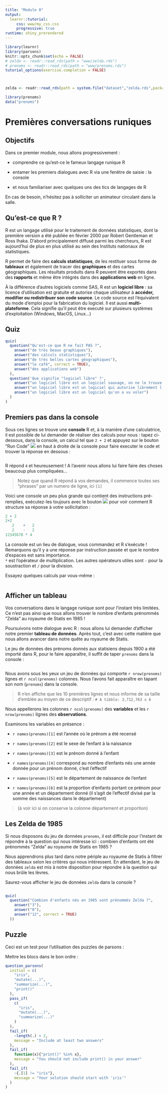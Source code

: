 ```yaml
---
title: "Module 0"
output: 
  learnr::tutorial:
     css: www/my_css.css
     progressive: true
runtime: shiny_prerendered
---
```


```r
library(learnr)
library(parsons)
knitr::opts_chunk$set(echo = FALSE)
# zelda <- readr::read_rds(path = "www/zelda.rds")
# prenoms <- readr::read_rds(path = "www/prenoms.rds")
tutorial_options(exercise.completion = FALSE)



zelda <- readr::read_rds(path = system.file("dataset","zelda.rds",package = "funcampR"))

library(prenoms)
data("prenoms")

```


# Premières conversations runiques

## Objectifs

Dans ce premier module, nous allons progressivement : 

- comprendre ce qu'est-ce le fameux langage runique R

- entamer les premiers dialogues avec R via une fenêtre de saisie : la console

- et nous familiariser avec quelques uns des tics de langages de R

En cas de besoin, n'hésitez pas à solliciter un animateur circulant dans la salle.


## Qu'est-ce que R ?

R est un langage utilisé pour le traitement de données statistiques, dont la première version a été publiée en février 2000 par Robert Gentleman et Ross Ihaka. D'abord principalement diffusé parmi les chercheurs, R est aujourd'hui de plus en plus utilisé au sein des Instituts nationaux de statistiques.

R permet de faire des **calculs statistiques**, de les restituer sous forme de **tableaux** et également de tracer des **graphiques** et des cartes géographiques. Les résultats produits dans R peuvent être exportés dans des **rapports** et même être intégrés dans des **applications web** en ligne.


À la différence d'autres logiciels comme SAS, R est un **logiciel libre** : sa licence d'utilisation est gratuite et autorise chaque utilisateur à **accéder, modifier ou redistribuer son code source**.
Le code source est l'équivalent du mode d'emploi pour la fabrication du logiciel. 
Il est aussi **multi-plateforme**. Cela signifie qu'il peut être executé sur plusieurs systèmes d'exploitation (Windows, MacOS, Linux...)


<!-- Une des conséquences de cette philosophie "libre" est le rôle qu'y jouent les modules complémentaires, ou **packages**. Ces packages enrichissent considérablement les fonctionnalités du logiciel : comme d'avoir une calculatrice à laquelle on peut ajouter de nouveaux boutons pour la personnaliser pour ses besoins... -->

## Quiz


```r
quiz(
  question("Qu'est-ce que R ne fait PAS ?",
    answer("de très beaux graphiques"),
    answer("des calculs statistiques"),
    answer("de très belles cartes géographiques"),
    answer("le café", correct = TRUE),
    answer("des applications web")
  ),
  question('Que signifie "logiciel libre" ?',
    answer("un logiciel libre est un logiciel sauvage, on ne le trouve pas à l'état domestique"),
    answer("un logiciel libre est un logiciel qui autorise librement l'utilisation, l'étude, la modification et la redistribution", correct = TRUE),
    answer("un logiciel libre est un logiciel qu'on a vu voler")
  )
)
```


## Premiers pas dans la console

Sous ces lignes se trouve une **console** R et, à la manière d'une calculatrice, il est possible de lui demander de réaliser des calculs pour nous : tapez ci-dessous, dans la console, un calcul tel que `2 + 2` et appuyez sur le bouton "Run Code" ![](www/bouton_run_code.png) en haut à droite de la console pour faire executer le code  et trouver la réponse en dessous : 


```r

```

R  répond `4` et heureusement ! A l'avenir nous allons lui faire faire des choses beaucoup plus compliquées...


> Notez que quand R répond à vos demandes, il commence toutes ses "phrases" par un numero de ligne, ici `[1]`

Voici une console un peu plus grande qui contient des instructions pré-remplies, exécutez-les toujours avec le bouton ![](www/bouton_run_code.png) pour voir comment R structure sa réponse à votre sollicitation :

```r
2 + 2
2+2
   2    +   2
   2    -   2
12345678 * 4

```


La console est un lieu de dialogue, vous commandez et R s'exécute !
Remarquons qu'il y a une réponse par instruction passée et que le nombre d'espaces est sans importance.   
`*` est l'opérateur de multiplication. Les autres opérateurs utiles sont `-` pour la soustraction et  `/` pour la division.

Essayez quelques calculs par vous-même : 

```r

```

## Afficher un tableau 

Vos conversations dans le langage runique sont pour l'instant très limitées. 
Ce n'est pas ainsi que nous allons trouver le nombre d'enfants prénommés "Zelda" au royaume de Statis en 1985 ! 


Poursuivons notre dialogue avec R : nous allons lui demander d'afficher notre premier **tableau de données**. Après tout, c'est avec cette matière que nous allons avancer dans notre quête au royaume de Statis.  

Le jeu de données des prénoms donnés aux statisiens depuis 1900 a été importé dans R, pour le faire apparaître, il suffit de taper `prenoms` dans la console : 

```r

```

Nous avons sous les yeux un jeu de données qui comporte `r nrow(prenoms)` lignes et `r ncol(prenoms)` colonnes. Nous l'avons fait apparaître en tapant son nom (`prenoms`) dans la console.

> R n'en affiche que les 10 premières lignes et nous informe de sa taille d'emblée au moyen de ce descriptif : `# A tibble: 3,712,763 x 6` 

Nous appellerons les colonnes `r ncol(prenoms)` des **variables** et les `r nrow(prenoms)` lignes des **observations**. 

Examinons les variables en présence : 

- ``r names(prenoms)[1]`` est l'année où le prénom a été recensé

- ``r names(prenoms)[2]`` est le sexe de l'enfant à la naissance

- ``r names(prenoms)[3]`` est le prénom donné à l'enfant

- ``r names(prenoms)[4]`` correspond au nombre d'enfants nés une année donnée pour un prénom donné, c'est l'effectif

- ``r names(prenoms)[5]`` est le département de naissance de l'enfant

- ``r names(prenoms)[6]`` est la proportion d'enfants portant ce prénom pour une année et un département donné (il s'agit de l'effectif divisé par la somme des naissances dans le département)


> (à voir ici si on conserve la colonne département et proportion) 

<!-- R, comme beaucoup de langage de programmation, est intransigeant et intolérant à l'erreur. Remarquez que si vous tapez `PRENOMS` ou même `Prenoms` au lieu de `prenoms`, R retourne un message d'erreur -->

<!-- ```{r give_it_a_try, exercise=TRUE} -->

<!-- ``` -->

<!-- Pas de panique toutefois, tous les apprenants peuvent se tromper ! Même les grands mages de niveau 60 écopent de fin de non recevoir de la part de R. Heureusement, s'il est inflexible, il n'est pas rancunier et mages comme apprentis peuvent solliciter R à l'envi sans risque -->


## Les Zelda de 1985

Si nous disposons du jeu de données `prenoms`, il est difficile pour l'instant de répondre à la question qui nous intéresse ici : combien d'enfants ont été prénommés "Zelda" au royaume de Statis en 1985 ?

Nous apprendrons plus tard dans notre périple au royaume de Statis à filtrer des tableaux selon les critères qui nous intéressent. En attendant, le jeu de données `zelda` est mis à notre disposition pour répondre à la question qui nous brûle les lèvres. 

Saurez-vous afficher le jeu de données `zelda` dans la console ? 

```r

```
 

```r
quiz(
  question("Combien d'enfants nés en 1985 sont prénommés Zelda ?",
    answer("3"),
    answer("0"),
    answer("12", correct = TRUE)
  ))
```


## Puzzle

Ceci est un test pour l'utilisation des puzzles de parsons : 


Mettre les blocs dans le bon ordre  :

```r
question_parsons(
  initial = c(
    "iris",
    "mutate(...)",
    "summarize(...)",
    "print()"
  ),
  pass_if(
    c(
      "iris",
      "mutate(...)",
      "summarize(...)"
    )
  ),
  fail_if(
    ~length(.) < 2,
    message = "Include at least two answers"
  ),
  fail_if(
    function(x){"print()" %in% x},
    message = "You should not include print() in your answer"
  ),
  fail_if(
    ~{.[1] != "iris"},
    message = "Your solution should start with 'iris'"
  )
)
```

